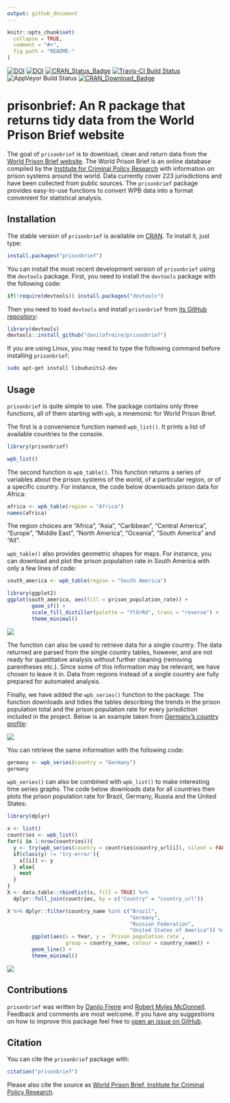```yaml
---
output: github_document
---
```


<!-- README.md is generated from README.Rmd. Please edit that file -->

```r
knitr::opts_chunk$set(
  collapse = TRUE,
  comment = "#>",
  fig.path = "README-"
)
```
[![DOI](http://joss.theoj.org/papers/10.21105/joss.00361/status.svg)](https://doi.org/10.21105/joss.00361) [![DOI](https://zenodo.org/badge/DOI/10.5281/zenodo.1165514.svg)](https://doi.org/10.5281/zenodo.1165514) [![CRAN_Status_Badge](http://www.r-pkg.org/badges/version/prisonbrief)](https://cran.r-project.org/package=prisonbrief) [![Travis-CI Build Status](https://travis-ci.org/danilofreire/prisonbrief.svg?branch=master)](https://travis-ci.org/danilofreire/prisonbrief) ![AppVeyor Build Status](https://ci.appveyor.com/api/projects/status/github/danilofreire/prisonbrief?branch=master&svg=true) [![CRAN_Download_Badge](http://cranlogs.r-pkg.org/badges/grand-total/prisonbrief)](https://CRAN.R-project.org/package=prisonbrief)

# prisonbrief: An R package that returns tidy data from the World Prison Brief website

The goal of `prisonbrief` is to download, clean and return data from the [World Prison Brief website](http://www.prisonstudies.org/). The World Prison Brief is an online database compiled by the [Institute for Criminal Policy Research](http://www.icpr.org.uk/) with information on prison systems around the world. Data currently cover 223 jurisdictions and have been collected from public sources. The `prisonbrief` package provides easy-to-use functions to convert WPB data into a format convenient for statistical analysis.

## Installation

The stable version of `prisonbrief` is available on [CRAN](https://cran.r-project.org/package=prisonbrief). To install it, just type:

```r
install.packages("prisonbrief")
```

You can install the most recent development version of `prisonbrief` using the `devtools` package. First, you need to install the `devtools` package with the following code:

```r
if(!require(devtools)) install.packages("devtools")
```

Then you need to load `devtools` and install `prisonbrief` from [its GitHub repository](https://github.com/danilofreire/prisonbrief):

```r
library(devtools)
devtools::install_github("danilofreire/prisonbrief")
```

If you are using Linux, you may need to type the following command before installing `prisonbrief`:

```bash
sudo apt-get install libudunits2-dev
```

## Usage

`prisonbrief` is quite simple to use. The package contains only three functions, all of them starting with `wpb`, a mnemonic for World Prison Brief.

The first is a convenience function named `wpb_list()`. It prints a list of available countries to the console.

```r
library(prisonbrief)

wpb_list()
```

The second function is `wpb_table()`. This function returns a series of variables about the prison systems of the world, of a particular region, or of a specific country. For instance, the code below downloads prison data for Africa:

```r
africa <- wpb_table(region = "Africa")
names(africa)
```

The region choices are "Africa", "Asia", "Caribbean", "Central America", "Europe", "Middle East", "North America", "Oceania", "South America" and "All".

`wpb_table()` also provides geometric shapes for maps. For instance, you can download and plot the prison population rate in South America with only a few lines of code:

```r
south_america <- wpb_table(region = "South America")

library(ggplot2)
ggplot(south_america, aes(fill = prison_population_rate)) +
        geom_sf() +
        scale_fill_distiller(palette = "YlOrRd", trans = "reverse") +
        theme_minimal()
```

![](http://i.imgur.com/JxO0wCr.png)

The function can also be used to retrieve data for a single country. The data returned are parsed from the single country tables, however, and are not ready for quantitative analysis without further cleaning (removing parentheses etc.). Since some of this information may be relevant, we have chosen to leave it in. Data from regions instead of a single country are fully prepared for automated analysis.

Finally, we have added the `wpb_series()` function to the package. The function downloads and tidies the tables describing the trends in the prison population total and the prison population rate for every jurisdiction included in the project. Below is an example taken from [Germany's country profile](http://www.prisonstudies.org/country/germany):

![](http://i.imgur.com/vtbrtg1.png)

You can retrieve the same information with the following code:

```r
germany <- wpb_series(country = "Germany")
germany
```

`wpb_series()` can also be combined with `wpb_list()` to make interesting time series graphs. The code below downloads data for all countries then plots the prison population rate for Brazil, Germany, Russia and the United States:

```r
library(dplyr)

x <- list()
countries <- wpb_list()
for(i in 1:nrow(countries)){
  y <- try(wpb_series(country = countries$country_url[i]), silent = FALSE)
  if(class(y) != 'try-error'){
    x[[i]] <- y
  } else{
    next
  }
}
X <- data.table::rbindlist(x, fill = TRUE) %>%
  dplyr::full_join(countries, by = c("Country" = "country_url"))

X %>% dplyr::filter(country_name %in% c("Brazil",
                                        "Germany",
                                        "Russian Federation",
                                        "United States of America")) %>%
        ggplot(aes(x = Year, y = `Prison population rate`,
                   group = country_name, colour = country_name)) +
        geom_line() +
        theme_minimal()
```

![](http://i.imgur.com/lIUhO5E.png)

## Contributions

`prisonbrief` was written by [Danilo Freire](http://danilofreire.github.io/) and [Robert Myles McDonnell](https://www.robertmylesmcdonnell.com/). Feedback and comments are most welcome. If you have any suggestions on how to improve this package feel free to [open an issue on GitHub](https://github.com/danilofreire/prisonbrief/issues).

## Citation

You can cite the `prisonbrief` package with:

```r
citation("prisonbrief")
```

Please also cite the source as [World Prison Brief, Institute for Criminal Policy Research](http://www.prisonstudies.org/about-us).
